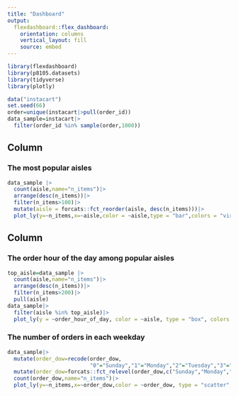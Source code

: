 ```yaml
---
title: "Dashboard"
output: 
  flexdashboard::flex_dashboard:
    orientation: columns
    vertical_layout: fill
    source: embed
---
```


```r
library(flexdashboard)
library(p8105.datasets)
library(tidyverse)
library(plotly)
```

```r
data("instacart")
set.seed(66)
order=unique(instacart|>pull(order_id))
data_sample=instacart|>
  filter(order_id %in% sample(order,1000))
```

Column {data-width=650}
-----------------------------------------------------------------------

### The most popular aisles

```r
data_sample |> 
  count(aisle,name="n_items")|>
  arrange(desc(n_items))|>
  filter(n_items>100)|>
  mutate(aisle = forcats::fct_reorder(aisle, desc(n_items)))|>
  plot_ly(y=~n_items,x=~aisle,color = ~aisle,type = "bar",colors = "viridis")
```

Column {data-width=350}
-----------------------------------------------------------------------

### The order hour of the day among popular aisles

```r
top_aisle=data_sample |> 
  count(aisle,name="n_items")|>
  arrange(desc(n_items))|>
  filter(n_items>200)|>
  pull(aisle)
data_sample|>
  filter(aisle %in% top_aisle)|>
  plot_ly(y = ~order_hour_of_day, color = ~aisle, type = "box", colors = "viridis")
```

### The number of orders in each weekday

```r
data_sample|>
  mutate(order_dow=recode(order_dow,
                          "0"="Sunday","1"="Monday","2"="Tuesday","3"="Wednesday","4"="Thursday","5"="Friday","6"="Saturdy"))|>
  mutate(order_dow=forcats::fct_relevel(order_dow,c("Sunday","Monday","Tuesday","Wednesday","Thursday","Friday","Saturdy")))|>
  count(order_dow,name="n_items")|>
  plot_ly(y=~n_items,x=~order_dow,color = ~order_dow, type = "scatter",colors = "viridis",mode="markers")
```

